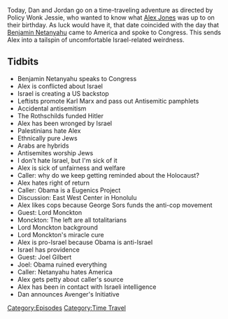 {{DEFAULTSORT:
    #_EPISODE_0128:March 3, 2015
}}{{Episode
    | title           = March 3, 2015
    | caption         = Listen to this episode on [https://knowledgefight.libsyn.com/knowledge-fight-march-3-2015 Libsyn] [https://open.spotify.com/episode/0FFOmzdMdJQvWRrrhGP0VO Spotify], Read the [[Transcript/128: March 3, 2015|Unofficial Transcript]]
    | episodeNumber   = 128
    | length          = 02:11:42
    | airDate         = February 12, 2018
    | coverageDate    = March 5, 2015
    | episodeType     = [[:Category:Time Travel|Time Travel]]
    | appearance      = [[Benjamin Netanyahu]], [[Karl Marx]], [[George Soros]], [[Lord Monckton]], [[Joel Gilbert]]
    | oocDrop         = If the Bible is sci-fi, why does it keep coming true?
    | previousEpisode = [[127: February 8, 2018]]
    | nextEpisode     = [[129: David Rothschild Interview]]
}}

{{Stub}}

Today, Dan and Jordan go on a time-traveling adventure as directed by Policy Wonk Jessie, who wanted to know what [[Alex Jones]] was up to on their birthday. As luck would have it, that date coincided with the day that [[Benjamin Netanyahu]] came to America and spoke to Congress. This sends Alex into a tailspin of uncomfortable Israel-related weirdness.

==Tidbits==

*Benjamin Netanyahu speaks to Congress
*Alex is conflicted about Israel
*Israel is creating a US backstop
*Leftists promote Karl Marx and pass out Antisemitic pamphlets
*Accidental antisemitism
*The Rothschilds funded Hitler
*Alex has been wronged by Israel
*Palestinians hate Alex
*Ethnically pure Jews
*Arabs are hybrids
*Antisemites worship Jews
*I don't hate Israel, but I'm sick of it
*Alex is sick of unfairness and welfare
*Caller: why do we keep getting reminded about the Holocaust?
*Alex hates right of return
*Caller: Obama is a Eugenics Project
*Discussion: East West Center in Honolulu
*Alex likes cops because George Sors funds the anti-cop movement
*Guest: Lord Monckton
*Monckton: The left are all totalitarians
*Lord Monckton background
*Lord Monckton's miracle cure
*Alex is pro-Israel because Obama is anti-Israel
*Israel has providence
*Guest: Joel Gilbert
*Joel: Obama ruined everything
*Caller: Netanyahu hates America
*Alex gets petty about caller's source
*Alex has been in contact with Israeli intelligence
*Dan announces Avenger's Initiative

[[Category:Episodes]]
[[Category:Time Travel]]
